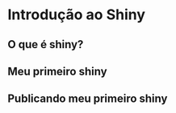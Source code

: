 # Introdução ao Shiny {#shiny1}
## O que é shiny?
## Meu primeiro shiny
## Publicando meu primeiro shiny
